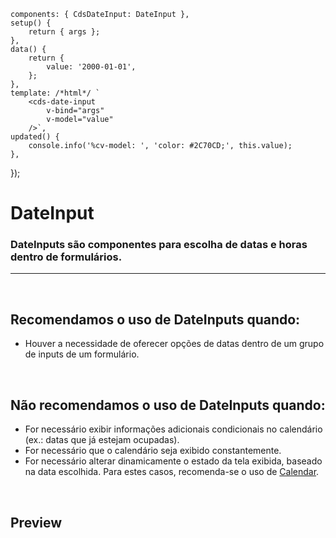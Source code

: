 
<Meta of={DateInputStories} />

	components: { CdsDateInput: DateInput },
	setup() {
		return { args };
	},
	data() {
		return {
			value: '2000-01-01',
		};
	},
	template: /*html*/ `
		<cds-date-input
			v-bind="args"
			v-model="value"
		/>`,
	updated() {
		console.info('%cv-model: ', 'color: #2C70CD;', this.value);
	},
});

# DateInput

### DateInputs são componentes para escolha de datas e horas dentro de formulários.

***

<br />

## Recomendamos o uso de DateInputs quando:

* Houver a necessidade de oferecer opções de datas dentro de um grupo de inputs de um formulário.

<br />

## Não recomendamos o uso de DateInputs quando:

* For necessário exibir informações adicionais condicionais no calendário (ex.: datas que já estejam ocupadas).
* For necessário que o calendário seja exibido constantemente.
* For necessário alterar dinamicamente o estado da tela exibida, baseado na data escolhida. Para estes casos,
  recomenda-se o uso de <a href="https://sysvale.github.io/cuida/?path=/docs/componentes-forms-calendar--calendar">Calendar</a>.

<br />

## Preview

<Canvas>
  <Story of={DateInputStories.DateInput} />
</Canvas>

<Controls />
